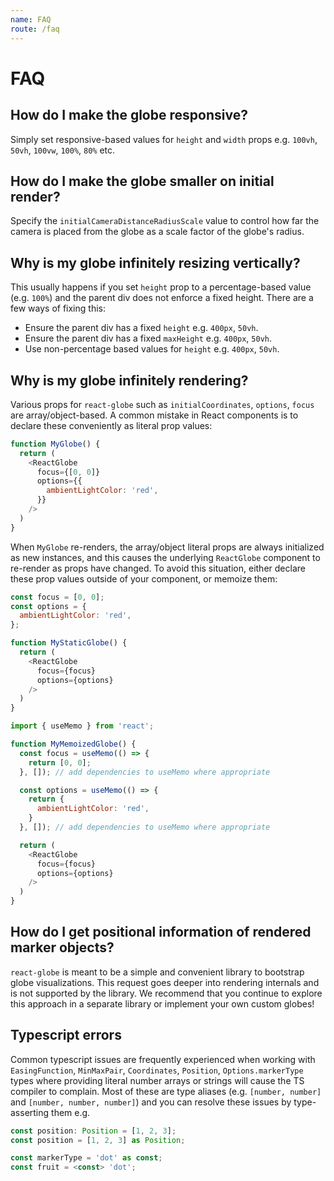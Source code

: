 ```yaml
---
name: FAQ
route: /faq
---
```


# FAQ

## How do I make the globe responsive?

Simply set responsive-based values for `height` and `width` props e.g. `100vh`, `50vh`, `100vw`, `100%`, `80%` etc.

## How do I make the globe smaller on initial render?

Specify the `initialCameraDistanceRadiusScale` value to control how far the camera is placed from the globe as a scale factor of the globe's radius.

## Why is my globe infinitely resizing vertically?

This usually happens if you set `height` prop to a percentage-based value (e.g. `100%`) and the parent div does not enforce a fixed height.  There are a few ways of fixing this:
- Ensure the parent div has a fixed `height` e.g. `400px`, `50vh`.
- Ensure the parent div has a fixed `maxHeight` e.g. `400px`, `50vh`.
- Use non-percentage based values for `height` e.g. `400px`, `50vh`.

## Why is my globe infinitely rendering?

Various props for `react-globe` such as `initialCoordinates`, `options`, `focus` are array/object-based.  A common mistake in React components is to declare these conveniently as literal prop values:

```js
function MyGlobe() {
  return (
    <ReactGlobe
      focus={[0, 0]}
      options={{
        ambientLightColor: 'red',
      }}
    />
  )
}
```

When `MyGlobe` re-renders, the array/object literal props are always initialized as new instances, and this causes the underlying `ReactGlobe` component to re-render as props have changed.  To avoid this situation, either declare these prop values outside of your component, or memoize them:

```js
const focus = [0, 0];
const options = {
  ambientLightColor: 'red',
};

function MyStaticGlobe() {
  return (
    <ReactGlobe
      focus={focus}
      options={options}
    />
  )
}

import { useMemo } from 'react';

function MyMemoizedGlobe() {
  const focus = useMemo(() => {
    return [0, 0];
  }, []); // add dependencies to useMemo where appropriate

  const options = useMemo(() => {
    return {
      ambientLightColor: 'red',
    }
  }, []); // add dependencies to useMemo where appropriate

  return (
    <ReactGlobe
      focus={focus}
      options={options}
    />
  )
}
```

## How do I get positional information of rendered marker objects?
`react-globe` is meant to be a simple and convenient library to bootstrap globe visualizations.  This request goes deeper into rendering internals and is not supported by the library.  We recommend that you continue to explore this approach in a separate library or implement your own custom globes!

## Typescript errors
Common typescript issues are frequently experienced when working with `EasingFunction`, `MinMaxPair`, `Coordinates`, `Position`, `Options.markerType` types where providing literal number arrays or strings will cause the TS compiler to complain.  Most of these are type aliases (e.g. `[number, number]` and `[number, number, number]`) and you can resolve these issues by type-asserting them e.g.

```ts
const position: Position = [1, 2, 3];
const position = [1, 2, 3] as Position;

const markerType = 'dot' as const;
const fruit = <const> 'dot';
```
